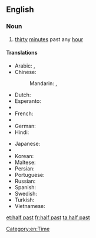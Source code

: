 {{also|half-past}}
==English==

===Noun===
{{en-noun|-}}

# [[thirty]] [[minute]]s past any [[hour]]

====Translations====
{{trans-top|half past the hour (half past one o'clock as an example)}}
* Arabic: {{t|ar|الساعة والنصف|tr=al-sāʿa wa-'l-niṣf|sc=Arab}}, {{t|ar|الساعة الواحدة والنصف|tr=al-sāʿa al-wāḥida wa-'l-niṣf|sc=Arab}}
* Chinese:
*: Mandarin: {{t|cmn|一點半|sc=Hani}}, {{t|cmn|一点半|tr=yī diǎn bàn|sc=Hani}}
* Dutch: {{t|nl|half twee}}
* Esperanto: {{t|eo|la unua kaj duono}}
* {{trreq|Finnish}}
* French: {{t|fr|une heure et demi}}
* {{trreq|Georgian}}
* German: {{t|de|halb zwei}}
* Hindi: {{t|hi|साढ़े एक बजा|tr=sāṛhe ek bajā|sc=Deva}}
{{trans-mid}}
* Japanese: {{t|ja|一時半|tr=いちじはん, ichijihan|sc=Jpan}}
* {{trreq|Khmer}}
* Korean: {{t|ko|한시 반|tr=hansi ban|sc=Kore}}
* Maltese: {{t|mt|is-siegħa u nofs}}
* Persian: {{t|fa|ساعت یک و نیم|tr=sâ'at yek o nim|sc=fa-Arab}}
* Portuguese: {{t-|pt|uma e meia}}
* Russian: {{t|ru|пол-второго|tr=pol-vtoróvo|sc=Cyrl}}
* Spanish: {{t|es|uno y media}}
* Swedish: {{t-|sv|halv två}}
* Turkish: {{t|tr|saat bir buçuk}}
* Vietnamese: {{t|vi|một giờ rươi}}
{{trans-bottom}}

[[Category:en:Time]]

[[et:half past]]
[[fr:half past]]
[[ta:half past]]